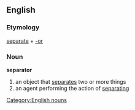 == English ==
=== Etymology ===
[[separate]] + [[-or]]
=== Noun ===
[[Category:English nouns]]
'''separator'''
# an object that [[separates]] two or more things
# an agent performing the action of [[separating]]